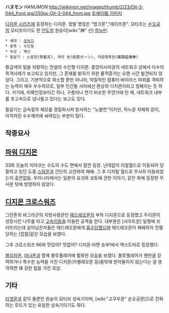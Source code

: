 '''ハヌモン''' ''HANUMON''
http://wikimon.net/images/thumb/2/23/Djt-3-044_front.jpg/250px-Djt-3-044_front.jpg
[http://wikimon.net/images/9/9c/Hanumon.gif 토에이版 이미지]

[[디지몬 시리즈]]에 등장하는 디지몬. 정발 명칭은 "멍크몬","에이프몬".
모티프는 [[손오공]]의 모티프이기도 한 [[인도]]의 원숭이[wiki:"神" 신] [[하누만]].

 * 세대 : [[성숙기]]
 * 종족 : 수인형
 * 속성 : 백신
 * 필살기 : 노발천(怒髪天), 여의 본(如意ボーン), 마원맹폭권(魔猿猛爆拳)

황금색의 털을 자랑하는 전설의 수인형 디지몬. 중앙아시아권의 네트워크 상에서 다수의 목격사례가 보고되고 있지만, 그 존재를 밝히기 위한 물적증거는 오랜 시간 발견되지 않았다. 그리고, 기본적으로 희소할 뿐만 아니라, 악질적인 컴퓨터 바이러스 따위를 격퇴하는 능력이 매우 우수하므로, 일부 인간들 사이에선 환상의 디지몬이라고 칭해지는 듯 하다. 거기에, 미확인정보이긴 하나, 구름이나 연기 비슷한 무언가에 탄 채, 네트워크 내부를 초고속으로 넘나들고 있다는 보고도 있다.

필살기는 금속질의 체모를 경질화시켜 방사하는 "노발천"이지만, 하누몬 자체와 같이, 아직까진 수수께끼에 싸여있는 부분이 많다.

== 작중묘사 ==
== [[파워 디지몬]] ==
33화 오늘의 미야코는 수도의 수도 편에서 잠깐 등장. 난데없이 리얼월드로 이동되어 당황하고 있던 도중 [[스팅몬]]과 간단히 교전하여 패배. 그 후 디지털 월드로 무사히 이동되었는지 출연없음. 우리나라에서는 일본의 요괴와 쿄툐에 관한 이야기, 같은 화에 등장한 무사몬 탓에 방영하지 않았다.

== [[디지몬 크로스워즈]] ==
그린존의 바그라군의 지방사령관인 [[매드레오몬]]의 부하 디지몬으로 등장했고 두리몬이 성장시킨 나무를 타고 [[고속이동]]을 이용한 공격을 한다. 대부분은 [샤우트몬] 일행에 쓰러뜨리는데 살아남은자들은 매드레오몬에게 [[흡수]]당했으며 매드레오몬이 패배하자 전멸당하는 [잡몹]같은 모습을 보였다.

그후 크로스워즈 66화 맛있어? 맛없어? 디지몬·라면 승부!에서 엑스트라로 등장했다.

[[블리자몬]], [[라나몬]]과 함께 블루플레어에 합류한 모습을 보였다. 블루플레어가 웬만큼 강력하거나 특수한 능력을 가진 디지몬(카멜레오몬 등)들밖에 받아들이지 않는다는 걸 생각하면 꽤 강한 힘을 가진 모양.

== 기타 ==
[[타겟몬]]과 같이 둘뿐인 원숭이 모티브 성숙기이며, [wiki:"고쿠우몬" 손오공몬]으로 진화하는 루트가 있는 유일한 성숙기이기도 하다.
